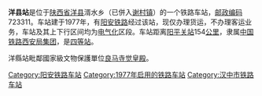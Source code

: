 {{noteTA
|1=zh-cn:始发车次; zh-hk:列車班次;
|2=zh-cn:车次; zh-hk:班次;
}}
{{Infobox China railway station 
|车站名称 = 洋县站
|车站名称拼音 = 
|车站地址 = [[陕西省|陕西省]][[洋县|洋县]]
|归属 = [[中国铁路西安局集团|中国铁路西安局集团]]
|车站等级 = [[四等站_(中铁)|四等站]]
|线路 = [[阳安铁路|阳安铁路]]
|车站代码=45728
|拼音码=YXI
|电报码=YVY
}}
'''洋县站'''是位于[[陕西省|陕西省]][[洋县|洋县]]湑水乡（已併入[[谢村镇|谢村镇]]）的一个铁路车站，[[邮政编码|邮政编码]]723311。车站建于1977年，有[[阳安铁路|阳安铁路]]经过该站，现仅办理货运，不办理客运业务，车站及其上下行区间均为[[电气化|电气化]]区段。车站距离[[阳平关站|阳平关站]]154[[公里|公里]]，隶属[[中国铁路西安局集团|中国铁路西安局集团]]，是[[四等站_(中铁)|四等站]]。

洋縣站毗鄰國家級文物保護單位[[良马寺觉皇殿|良马寺觉皇殿]]。
{{start rail box|中国铁路}}
{{s-inop|[[城固站|城固站]]}}
{{s-line|[[阳安铁路|阳安铁路]]}}
{{s-inop|[[晏家坝站|晏家坝站]]}}
{{end box}}
{{阳安铁路}}
{{Railwaystation-stub}}
{{Shaanxi-stub}}
[[Category:阳安铁路车站|Category:阳安铁路车站]]
[[Category:1977年启用的铁路车站|Category:1977年启用的铁路车站]]
[[Category:汉中市铁路车站|Category:汉中市铁路车站]]